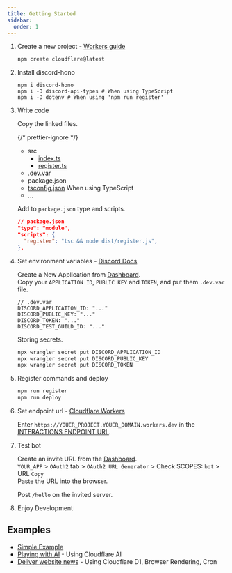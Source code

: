 ```yaml
---
title: Getting Started
sidebar:
  order: 1
---
```



<Steps>

1. Create a new project - [Workers guide](https://developers.cloudflare.com/workers/get-started/guide/)

   ```sh
   npm create cloudflare@latest
   ```

2. Install discord-hono

   ```shell
   npm i discord-hono
   npm i -D discord-api-types # When using TypeScript
   npm i -D dotenv # When using 'npm run register'
   ```

3. Write code

   Copy the linked files.

   {/* prettier-ignore */}
   <FileTree>
   - src
     - [index.ts](https://github.com/LuisFun/discord-hono-example/blob/main/src/index.ts)
     - [register.ts](https://github.com/LuisFun/discord-hono-example/blob/main/src/register.ts)
   - .dev.var
   - package.json
   - [tsconfig.json](https://github.com/LuisFun/discord-hono-example/blob/main/tsconfig.json) When using TypeScript
   - ...
   </FileTree>

   Add to `package.json` type and scripts.

   ```json
   // package.json
   "type": "module",
   "scripts": {
     "register": "tsc && node dist/register.js",
   },
   ```

4. Set environment variables - [Discord Docs](https://discord.com/developers/docs/tutorials/hosting-on-cloudflare-workers#creating-an-app-on-discord)

   Create a New Application from [Dashboard](https://discord.com/developers/applications).  
   Copy your `APPLICATION ID`, `PUBLIC KEY` and `TOKEN`, and put them `.dev.var` file.

   ```
   // .dev.var
   DISCORD_APPLICATION_ID: "..."
   DISCORD_PUBLIC_KEY: "..."
   DISCORD_TOKEN: "..."
   DISCORD_TEST_GUILD_ID: "..."
   ```

   Storing secrets.

   ```sh
   npx wrangler secret put DISCORD_APPLICATION_ID
   npx wrangler secret put DISCORD_PUBLIC_KEY
   npx wrangler secret put DISCORD_TOKEN
   ```

5. Register commands and deploy

   ```sh
   npm run register
   npm run deploy
   ```

6. Set endpoint url - [Cloudflare Workers](https://dash.cloudflare.com/?to=/:account/workers-and-pages)

   Enter `https://YOUER_PROJECT.YOUER_DOMAIN.workers.dev` in the [INTERACTIONS ENDPOINT URL](https://discord.com/developers/applications).

7. Test bot

   Create an invite URL from the [Dashboard](https://discord.com/developers/applications).  
   `YOUR_APP` > `OAuth2` tab > `OAuth2 URL Generator` > Check SCOPES: `bot` > URL `Copy`  
   Paste the URL into the browser.

   Post `/hello` on the invited server.

8. Enjoy Development

</Steps>

## Examples

- [Simple Example](https://github.com/LuisFun/discord-hono-example)
- [Playing with AI](https://github.com/LuisFun/discord-bot-cloudflare-ai) - Using Cloudflare AI
- [Deliver website news](https://github.com/LuisFun/discord-bot-hoyo-news) - Using Cloudflare D1, Browser Rendering, Cron
